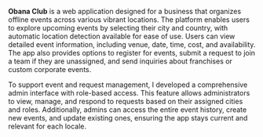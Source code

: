 **Obana Club** is a web application designed for a business that organizes offline events across various vibrant locations. The platform enables users to explore upcoming events by selecting their city and country, with automatic location detection available for ease of use. Users can view detailed event information, including venue, date, time, cost, and availability. The app also provides options to register for events, submit a request to join a team if they are unassigned, and send inquiries about franchises or custom corporate events.

To support event and request management, I developed a comprehensive admin interface with role-based access. This feature allows administrators to view, manage, and respond to requests based on their assigned cities and roles. Additionally, admins can access the entire event history, create new events, and update existing ones, ensuring the app stays current and relevant for each locale.
